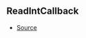## ReadIntCallback



- [Source](https://github.com/Androz2091/discord-player/blob/e31bc2a/packages/equalizer/src/equalizer/ChannelProcessor.ts#L3)